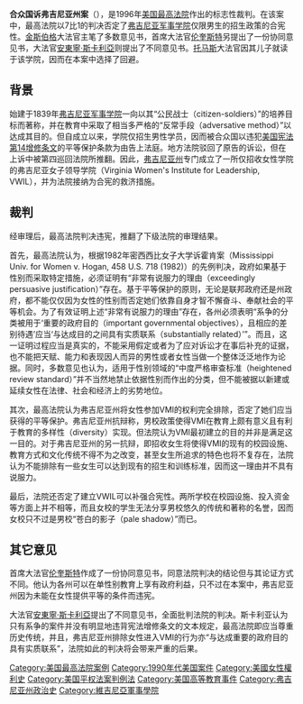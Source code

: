{{noteTA
|G1=USState
|G2=Earthquake
|T=zh-hk:合眾國訴維珍尼亞州案; zh-tw:合眾國訴維吉尼亞州案; zh-cn:合众国诉弗吉尼亚州案;
}}
{{unreferenced|time=2015-10-30T09:11:52+00:00}}
{{Infobox SCOTUS case
  |Litigants=合众国诉弗吉尼亚州
  |ArgueDate=1月17日
  |ArgueYear=1996年
  |DecideDate=6月26日
  |DecideYear=1996年
  |FullName= 合众国 诉 弗吉尼亚州
  |USVol=518
  |USPage=515
  |Holding=推翻下级法院判决
  |SCOTUS=1994-2005
  |Majority=金斯伯格
  |JoinMajority=史蒂文斯，奥康纳，肯尼迪，苏特，布雷耶
  |Concurrence=伦奎斯特
  |Dissent=斯卡利亞
  |NotParticipating=托马斯
}}
'''合众国诉弗吉尼亚州案'''（{{lang-en|United States v. Virginia, 518 U.S. 515(1996)}}），是1996年[[美国最高法院|美国最高法院]]作出的标志性裁判。在该案中，最高法院以7比1的判决否定了[[弗吉尼亚军事学院|弗吉尼亚军事学院]]仅限男生的招生政策的合宪性。[[鲁思·巴德·金斯伯格|金斯伯格]]大法官主笔了多数意见书，首席大法官[[威廉·伦奎斯特|伦奎斯特]]另提出了一份协同意见书，大法官[[安東寧·斯卡利亞|安東寧·斯卡利亞]]则提出了不同意见书。[[克拉倫斯·托馬斯|托马斯]]大法官因其儿子就读于该学院，因而在本案中选择了回避。

== 背景 ==
始建于1839年[[弗吉尼亚军事学院|弗吉尼亚军事学院]]一向以其“公民战士（citizen-soldiers）”的培养目标而著称，并在教育中采取了相当多严格的“反常手段（adversative method）”以达成其目的。但自成立以来，学院仅招生男性学员，因而被合众国以违犯[[美利坚合众国宪法第十四条修正案|美国宪法第14增修条文]]的平等保护条款为由告上法庭。地方法院驳回了原告的诉讼，但在上诉中被第四巡回法院所推翻。因此，[[弗吉尼亚州|弗吉尼亚州]]专门成立了一所仅招收女性学院的弗吉尼亚女子领导学院（Virginia Women's Institute for Leadership, VWIL），并为法院接纳为合宪的救济措施。

== 裁判 ==
经审理后，最高法院判决违宪，推翻了下级法院的审理结果。

首先，最高法院认为，根据1982年密西西比女子大学诉霍肯案（Mississippi Univ. for Women  v. Hogan, 458 U.S. 718 (1982)）的先例判决，政府如果基于性别而采取特定措施，必须证明有“非常有说服力的理由（exceedingly persuasive justification）”存在。基于平等保护的原则，无论是联邦政府还是州政府，都不能仅仅因为女性的性别而否定她们依靠自身才智不懈奋斗、奉献社会的平等机会。为了有效证明上述“非常有说服力的理由”存在，各州必须表明“系争的分类被用于‘重要的政府目的（important governmental objectives），且相应的差别待遇’应当‘与达成目的之间具有实质联系（substantially related）’”。而且，这一证明过程应当是真实的，不能采用假定或者为了应对诉讼才在事后补充的证据，也不能把天赋、能力和表现因人而异的男性或者女性当做一个整体泛泛地作为论据。同时，多数意见也认为，适用于性别领域的“中度严格审查标准（heightened review standard）”并不当然地禁止依据性别而作出的分类，但不能被据以新建或延续女性在法律、社会和经济上的劣势地位。

其次，最高法院认为弗吉尼亚州将女性参加VMI的权利完全排除，否定了她们应当获得的平等保护。弗吉尼亚州抗辩称，男校政策使得VMI在教育上颇有意义且有利于教育的多样性（diversity）实现。但法院认为VMI最初建立的目的并非是满足这一目的。对于弗吉尼亚州的另一抗辩，即招收女生将使得VMI的现有的校园设施、教育方式和文化传统不得不为之改变，甚至女生所追求的特色也将不复存在，法院认为不能排除有一些女生可以达到现有的招生和训练标准，因而这一理由并不具有说服力。

最后，法院还否定了建立VWIL可以补强合宪性。两所学校在校园设施、投入资金等方面上并不相等，而且女校的学生无法分享男校悠久的传统和著称的名誉，因而女校只不过是男校“苍白的影子（pale shadow）”而已。

== 其它意见 ==
首席大法官[[威廉·伦奎斯特|伦奎斯特]]作成了一份协同意见书，同意法院判决的结论但与其论证方式不同。他认为各州可以在单性别教育上享有政府利益，只不过在本案中，弗吉尼亚州因为未能在女性提供平等的条件而违宪。

大法官[[安東寧·斯卡利亞|安東寧·斯卡利亞]]提出了不同意见书，全面批判法院的判决。斯卡利亚认为只有系争的案件并没有明显地违背宪法增修条文的文本规定，最高法院即应当尊重历史传统，并且，弗吉尼亚州排除女性进入VMI的行为亦“与达成重要的政府目的具有实质联系”，法院如此的判决将会带来严重的后果。

{{US14thAmendment|state=collapsed}}

[[Category:美国最高法院案例|Category:美国最高法院案例]]
[[Category:1990年代美国案件|Category:1990年代美国案件]]
[[Category:美國女性權利史|Category:美國女性權利史]]
[[Category:美国平权法案判例法|Category:美国平权法案判例法]]
[[Category:美国高等教育事件|Category:美国高等教育事件]]
[[Category:弗吉尼亚州政治史|Category:弗吉尼亚州政治史]]
[[Category:維吉尼亞軍事學院|Category:維吉尼亞軍事學院]]